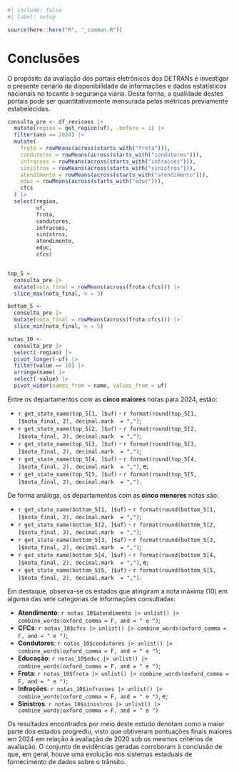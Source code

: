 ```r
#| include: false
#| label: setup

source(here::here("R", "_common.R"))
```


# Conclusões {#sec-conclusion}

O propósito da avaliação dos portais eletrônicos dos DETRANs é investigar o presente cenário da disponibilidade de informações e dados estatísticos nacionais no tocante à segurança viária. Desta forma, a qualidade destes portais pode ser quantitativamente mensurada pelas métricas previamente estabelecidas.

```r

consulta_pre <- df_revisoes |>
  mutate(regiao = get_region(uf), .before = 1) |>
  filter(ano == 2024) |>
  mutate(
    frota = rowMeans(across(starts_with("frota"))),
    condutores = rowMeans(across(starts_with("condutores"))),
    infracoes = rowMeans(across(starts_with("infracoes"))),
    sinistros = rowMeans(across(starts_with("sinistros"))),
    atendimento = rowMeans(across(starts_with("atendimento"))),
    educ = rowMeans(across(starts_with("educ"))),
    cfcs
  ) |>
  select(regiao,
         uf,
         frota,
         condutores,
         infracoes,
         sinistros,
         atendimento,
         educ,
         cfcs)


top_5 <-
  consulta_pre |> 
  mutate(nota_final = rowMeans(across(frota:cfcs))) |> 
  slice_max(nota_final, n = 5)

bottom_5 <-
  consulta_pre |> 
  mutate(nota_final = rowMeans(across(frota:cfcs))) |> 
  slice_min(nota_final, n = 5)

notas_10 <- 
  consulta_pre |>
  select(-regiao) |> 
  pivot_longer(-uf) |> 
  filter(value == 10) |> 
  arrange(name) |> 
  select(-value) |> 
  pivot_wider(names_from = name, values_from = uf)
```

Entre os departamentos com as **cinco maiores** notas para 2024, estão:

- `r get_state_name(top_5[1, ]$uf)` - `r format(round(top_5[1, ]$nota_final, 2), decimal.mark  = ",")`;
- `r get_state_name(top_5[2, ]$uf)` - `r format(round(top_5[2, ]$nota_final, 2), decimal.mark  = ",")`;
- `r get_state_name(top_5[3, ]$uf)` - `r format(round(top_5[3, ]$nota_final, 2), decimal.mark  = ",")`;
- `r get_state_name(top_5[4, ]$uf)` - `r format(round(top_5[4, ]$nota_final, 2), decimal.mark  = ",")`, e;
- `r get_state_name(top_5[5, ]$uf)` - `r format(round(top_5[5, ]$nota_final, 2), decimal.mark  = ",")`.

De forma análoga, os departamentos com as **cinco menores** notas são:

- `r get_state_name(bottom_5[1, ]$uf)` - `r format(round(bottom_5[1, ]$nota_final, 2), decimal.mark  = ",")`;
- `r get_state_name(bottom_5[2, ]$uf)` - `r format(round(bottom_5[2, ]$nota_final, 2), decimal.mark  = ",")`;
- `r get_state_name(bottom_5[3, ]$uf)` - `r format(round(bottom_5[3, ]$nota_final, 2), decimal.mark  = ",")`;
- `r get_state_name(bottom_5[4, ]$uf)` - `r format(round(bottom_5[4, ]$nota_final, 2), decimal.mark  = ",")`, e;
- `r get_state_name(bottom_5[5, ]$uf)` - `r format(round(bottom_5[5, ]$nota_final, 2), decimal.mark  = ",")`.

Em destaque, observa-se os estados que atingiram a nota máxima (10) em alguma das sete categorias de informações consultadas:

- **Atendimento**: `r notas_10$atendimento |> unlist() |> combine_words(oxford_comma = F, and = " e ")`;
- **CFCs**: `r notas_10$cfcs |> unlist() |> combine_words(oxford_comma = F, and = " e ")`;
- **Condutores**: `r notas_10$condutores |> unlist() |> combine_words(oxford_comma = F, and = " e ")`;
- **Educação**: `r notas_10$educ |> unlist() |> combine_words(oxford_comma = F, and = " e ")`;
- **Frota**: `r notas_10$frota |> unlist() |> combine_words(oxford_comma = F, and = " e ")`;
- **Infrações**: `r notas_10$infracoes |> unlist() |> combine_words(oxford_comma = F, and = " e ")`, e;
- **Sinistros**: `r notas_10$sinistros |> unlist() |> combine_words(oxford_comma = F, and = " e ")`

Os resultados encontrados por meio deste estudo denotam como a maior parte dos estados progrediu, visto que obtiveram pontuações finais maiores em 2024 em relação à avaliação de 2020 sob os mesmos critérios de avaliação. O conjunto de evidências geradas corroboram à conclusão de que, em geral, houve uma evolução nos sistemas estaduais de fornecimento de dados sobre o trânsito.